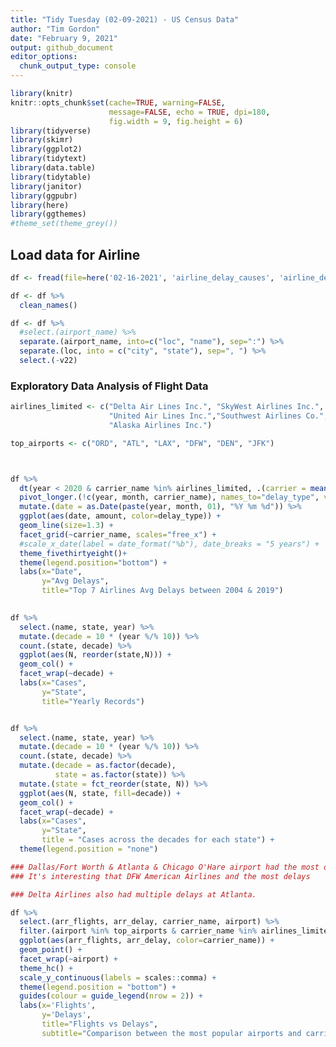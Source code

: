 ```yaml
---
title: "Tidy Tuesday (02-09-2021) - US Census Data"
author: "Tim Gordon"
date: "February 9, 2021"
output: github_document
editor_options: 
  chunk_output_type: console
---
```


```r
library(knitr)
knitr::opts_chunk$set(cache=TRUE, warning=FALSE,
                      message=FALSE, echo = TRUE, dpi=180,
                      fig.width = 9, fig.height = 6)
library(tidyverse)
library(skimr)
library(ggplot2)
library(tidytext)
library(data.table)
library(tidytable)
library(janitor)
library(ggpubr)
library(here)
library(ggthemes)
#theme_set(theme_grey())
```

## Load data for Airline

```r

df <- fread(file=here('02-16-2021', 'airline_delay_causes', 'airline_delay_causes.csv') )

df <- df %>%
  clean_names() 

df <- df %>%
  #select.(airport_name) %>%
  separate.(airport_name, into=c("loc", "name"), sep=":") %>%
  separate.(loc, into = c("city", "state"), sep=", ") %>%
  select.(-v22)

```

### Exploratory Data Analysis of Flight Data

```r
airlines_limited <- c("Delta Air Lines Inc.", "SkyWest Airlines Inc.", "ExpressJet Airlines Inc.", 
                      "United Air Lines Inc.","Southwest Airlines Co.", "American Airlines Inc.",
                      "Alaska Airlines Inc.")

top_airports <- c("ORD", "ATL", "LAX", "DFW", "DEN", "JFK")



df %>% 
  dt(year < 2020 & carrier_name %in% airlines_limited, .(carrier = mean(carrier_delay), weather = mean(weather_delay), nas=mean(nas_delay), diverted = mean(arr_diverted), late = mean(late_aircraft_delay)), by=.(year, month, carrier_name)) %>%
  pivot_longer.(!c(year, month, carrier_name), names_to="delay_type", values_to="amount") %>%
  mutate.(date = as.Date(paste(year, month, 01), "%Y %m %d")) %>%
  ggplot(aes(date, amount, color=delay_type)) +
  geom_line(size=1.3) +
  facet_grid(~carrier_name, scales="free_x") +
  #scale_x_date(label = date_format("%b"), date_breaks = "5 years") +
  theme_fivethirtyeight()+
  theme(legend.position="bottom") +
  labs(x="Date", 
       y="Avg Delays",
       title="Top 7 Airlines Avg Delays between 2004 & 2019")

  
df %>%
  select.(name, state, year) %>%
  mutate.(decade = 10 * (year %/% 10)) %>%
  count.(state, decade) %>%
  ggplot(aes(N, reorder(state,N))) +
  geom_col() +
  facet_wrap(~decade) +
  labs(x="Cases",
       y="State",
       title="Yearly Records")


df %>%
  select.(name, state, year) %>%
  mutate.(decade = 10 * (year %/% 10)) %>%
  count.(state, decade) %>% 
  mutate.(decade = as.factor(decade),
          state = as.factor(state)) %>%
  mutate.(state = fct_reorder(state, N)) %>%
  ggplot(aes(N, state, fill=decade)) +
  geom_col() +
  facet_wrap(~decade) +
  labs(x="Cases",
       y="State",
       title = "Cases across the decades for each state") +
  theme(legend.position = "none")

### Dallas/Fort Worth & Atlanta & Chicago O'Hare airport had the most delays out of the 6 biggest airports in the country. 
### It's interesting that DFW American Airlines and the most delays 

### Delta Airlines also had multiple delays at Atlanta.

df %>%
  select.(arr_flights, arr_delay, carrier_name, airport) %>%
  filter.(airport %in% top_airports & carrier_name %in% airlines_limited) %>%
  ggplot(aes(arr_flights, arr_delay, color=carrier_name)) +
  geom_point() +
  facet_wrap(~airport) +
  theme_hc() +
  scale_y_continuous(labels = scales::comma) +
  theme(legend.position = "bottom") +
  guides(colour = guide_legend(nrow = 2)) +
  labs(x='Flights',
       y='Delays',
       title="Flights vs Delays",
       subtitle="Comparison between the most popular airports and carriers")

  
  
```

